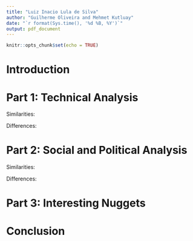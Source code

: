 ```yaml
---
title: "Luiz Inacio Lula de Silva"
author: "Guilherme Oliveira and Mehmet Kutluay"
date: "`r format(Sys.time(), '%d %B, %Y')`"
output: pdf_document
---
```


```r
knitr::opts_chunk$set(echo = TRUE)
```

# Introduction

# Part 1: Technical Analysis

Similarities:

Differences:

# Part 2: Social and Political Analysis

Similarities:

Differences:

# Part 3: Interesting Nuggets

# Conclusion